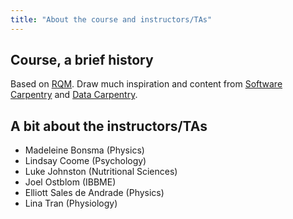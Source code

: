 ```yaml
---
title: "About the course and instructors/TAs"
---
```


## Course, a brief history

Based on [RQM](https://cbahlai.github.io/rqm-template/). Draw much inspiration and content from [Software Carpentry](https://software-carpentry.org/) and [Data Carpentry](http://www.datacarpentry.org/).

## A bit about the instructors/TAs

- Madeleine Bonsma (Physics)
- Lindsay Coome (Psychology)
- Luke Johnston (Nutritional Sciences)
- Joel Ostblom (IBBME)
- Elliott Sales de Andrade (Physics)
- Lina Tran (Physiology)
